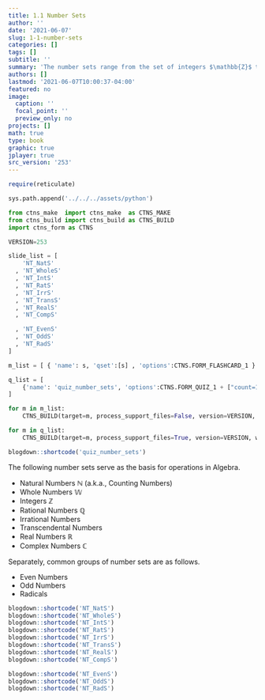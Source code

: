 ```yaml
---
title: 1.1 Number Sets
author: ''
date: '2021-06-07'
slug: 1-1-number-sets
categories: []
tags: []
subtitle: ''
summary: 'The number sets range from the set of integers $\mathbb{Z}$ to real numbers $\mathbb{R}$.'
authors: []
lastmod: '2021-06-07T10:00:37-04:00'
featured: no
image:
  caption: ''
  focal_point: ''
  preview_only: no
projects: []
math: true
type: book
graphic: true
jplayer: true
src_version: '253'
---
```

```r
require(reticulate)
```

```python
sys.path.append('../../../assets/python')

from ctns_make  import ctns_make  as CTNS_MAKE
from ctns_build import ctns_build as CTNS_BUILD
import ctns_form as CTNS

VERSION=253
```

```python
slide_list = [
    'NT_NatS'
  , 'NT_WholeS'
  , 'NT_IntS'
  , 'NT_RatS'
  , 'NT_IrrS'
  , 'NT_TransS'
  , 'NT_RealS'
  , 'NT_CompS'

  , 'NT_EvenS'
  , 'NT_OddS'
  , 'NT_RadS'
]

m_list = [ { 'name': s, 'qset':[s] , 'options':CTNS.FORM_FLASHCARD_1 } for s in slide_list ]

q_list = [
    {'name': 'quiz_number_sets', 'options':CTNS.FORM_QUIZ_1 + ["count=11"], 'qset': slide_list}
]
```

```python
for m in m_list:
    CTNS_BUILD(target=m, process_support_files=False, version=VERSION, write_image=True, encrypt=False)
```

```python
for m in q_list:
    CTNS_BUILD(target=m, process_support_files=True, version=VERSION, write_image=False, encrypt=False)
```

```r
blogdown::shortcode('quiz_number_sets')
```

The following number sets serve as the basis for operations in Algebra.

- Natural Numbers $\mathbb{N}$ (a.k.a., Counting Numbers)
- Whole Numbers $\mathbb{W}$
- Integers $\mathbb{Z}$
- Rational Numbers $\mathbb{Q}$
- Irrational Numbers
- Transcendental Numbers
- Real Numbers $\mathbb{R}$
- Complex Numbers $\mathbb{C}$

Separately, common groups of number sets are as follows.

- Even Numbers
- Odd Numbers
- Radicals

```r
blogdown::shortcode('NT_NatS')
blogdown::shortcode('NT_WholeS')
blogdown::shortcode('NT_IntS')
blogdown::shortcode('NT_RatS')
blogdown::shortcode('NT_IrrS')
blogdown::shortcode('NT_TransS')
blogdown::shortcode('NT_RealS')
blogdown::shortcode('NT_CompS')

blogdown::shortcode('NT_EvenS')
blogdown::shortcode('NT_OddS')
blogdown::shortcode('NT_RadS')
```
